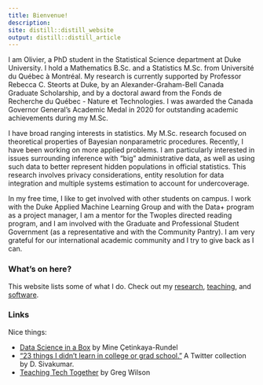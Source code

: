 ```yaml
---
title: Bienvenue!
description:
site: distill::distill_website
output: distill::distill_article
---
```

 

<!--<img src="media/portrait.jpg" alt="portrait" width="200" style="float:left;margin-right:20px;">-->
I am Olivier, a PhD student in the Statistical Science department at Duke University. I hold a Mathematics B.Sc. and a Statistics M.Sc. from Université du Québec à Montréal. My research is currently supported by Professor Rebecca C. Steorts at Duke, by an Alexander-Graham-Bell Canada Graduate Scholarship, and by a doctoral award from the Fonds de Recherche du Québec - Nature et Technologies. I was awarded the Canada Governor General's Academic Medal in 2020 for outstanding academic achievements during my M.Sc.

I have broad ranging interests in statistics. My M.Sc. research focused on theoretical properties of Bayesian nonparametric procedures. Recently, I have been working on more applied problems. I am particularly interested in issues surrounding inference with "big" administrative data, as well as using such data to better represent hidden populations in official statistics. This research involves privacy considerations, entity resolution for data integration and multiple systems estimation to account for undercoverage. 

In my free time, I like to get involved with other students on campus. I work with the Duke Applied Machine Learning Group and with the Data+ program as a project manager, I am a mentor for the Twoples directed reading program, and I am involved with the Graduate and Professional Student Government (as a representative and with the Community Pantry). I am very grateful for our international academic community and I try to give back as I can.

### What's on here?

This website lists some of what I do. Check out my [research](./research.html), [teaching](./teaching.html), and [software](./software.html).


### Links

Nice things:

- [Data Science in a Box](https://datasciencebox.org/) by Mine Çetinkaya-Rundel
- ["23 things I didn't learn in college or grad school."](https://twitter.com/dsivakumar/timelines/1328255107599802368) A Twitter collection by D. Sivakumar.
- [Teaching Tech Together](https://teachtogether.tech/en/index.html) by Greg Wilson


